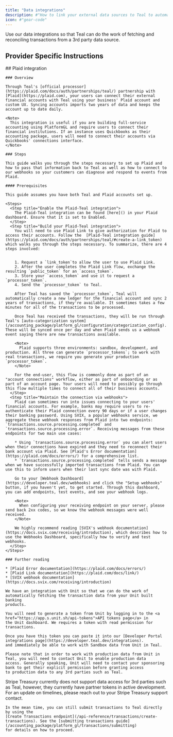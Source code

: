 ```yaml
---
title: "Data integrations"
description: #"How to link your external data sources to Teal to automate transaction input."
icon: #"gear-code"
---
```


Use our data integrations so that Teal can do the work of fetching and reconciling transactions from a 3rd party data source.

## Provider Specific Instructions

<Tabs>
  <Tab title="Plaid">
    ## Plaid integration

    ### Overview

    Through Teal's [official processor](https://plaid.com/docs/auth/partnerships/teal/) partnership with [Plaid](https://plaid.com), your users can connect their external financial accounts with Teal using your business' Plaid account and custom UX. Syncing accounts imports two years of data and keeps the account up to date daily.

    <Note>
      This integration is useful if you are building full-service accounting using PlatformGL and require users to connect their financial institutions. If an instance uses Quickbooks as their accounting package, users will need to connect their accounts via Quickbooks' connections interface.
    </Note>

    ### Steps

    This guide walks you through the steps necessary to set up Plaid and how to pass that information back to Teal as well as how to connect to our webhooks so your customers can diagnose and respond to events from Plaid.

    #### Prerequisites

    This guide assumes you have both Teal and Plaid accounts set up.

    <Steps>
      <Step title="Enable the Plaid-Teal integration">
        The Plaid-Teal integration can be found [here]() in your Plaid dashboard. Ensure that it is set to Enabled.
      </Step>
      <Step title="Build your Plaid-Teal integration">
        You will need to use Plaid Link to give authorization for Plaid to access their accounts. Follow the  [Plaid-Teal integration guide](https://plaid.com/docs/auth/partnerships/teal/#create-a-link_token) which walks you through the steps necessary. To summarize, there are 4 steps involved:


        1. Request a `link_token`to allow the user to use Plaid Link.
        2. After the user completes the Plaid Link flow, exchange the resulting `public_token` for an `access_token`.
        3. Store your `access_token` and use it to request a `processor_token`.
        4. Send the `processor_token` to Teal.

        After Teal has saved the `processor_token`, Teal will automatically create a new ledger for the financial account and sync 2 years of transactions, if they're available. It sometimes takes a few minutes for all of the transactions to be processed. 
        
        Once Teal has received the transactions, they will be run through Teal's [auto-categorization system](/accounting_package/platform_gl/configuration/categorization_config). These will be synced once per day and when Plaid sends us a webhook event saying there are new transactions available.

        <Note> 
          Plaid supports three environments: sandbox, development, and production. All three can generate `processor_tokens`; to work with real transactions, we require you generate your production `processor_token`.
        </Note>

        For the end-user, this flow is commonly done as part of an "account connections" workflow, either as part of onboarding or as part of an account page. Your users will need to possibly go through this flow multiple times to connect all of their business accounts. 
      </Step>
      <Step title="Maintain the connection via webhooks">
        Plaid can sometimes run into issues connecting to your users' financial accounts. For example, banks may require users to re-authenticate their Plaid connection every 90 days or if a user changes their banking password. Using SVIX, a popular webhooks service, we aggregate these webhook responses from Plaid into two endpoints:  `transactions.source.processing.completed` and `transactions.source.processing.error`. Receiving messages from these endpoints for two main use cases:

        * Using `transactions.source.processing.error` you can alert users when their connections have expired and they need to reconnect their bank account via Plaid. See [Plaid's Error documentation](https://plaid.com/docs/errors/) for a comprehensive list. 
        * `transactions.source.processing.completed` tells sends a message when we have successfully imported transactions from Plaid. You can use this to inform users when their last sync date was with Plaid. 

        Go to your [Webhook Dashboard](https://developer.teal.dev/webhooks) and click the "Setup webhooks" button, if you haven't yet, to get started. Through this dashboard, you can add endpoints, test events, and see your webhook logs. 

        <Note>
          When configuring your receiving endpoint on your server, please send back 2xx codes, so we know the webhook messages were well received.
        </Note>

        We highly recommend reading [SVIX's webhook documentation](https://docs.svix.com/receiving/introduction), which describes how to use the Webhooks Dashboard, specifically how to verify and test webhooks.
      </Step>
    </Steps>

    ### Further reading

    * [Plaid Error documentation](https://plaid.com/docs/errors/)
    * [Plaid Link documentation](https://plaid.com/docs/link/)
    * [SVIX webhook documentation](https://docs.svix.com/receiving/introduction)
  
  </Tab>
  <Tab title="Unit">

    We have an integration with Unit so that we can do the work of automatically fetching the transaction data from your Unit built banking 
    products.

    You will need to generate a token from Unit by logging in to the <a href="https://app.s.unit.sh/api-tokens">API tokens page</a> in 
    the Unit dashboard. We requires a token with read permission for transactions.

    Once you have this token you can paste it into our [Developer Portal integrations page](https://developer.teal.dev/integrations). 
    and immediately be able to work with Sandbox data from Unit in Teal. 

    Please note that in order to work with production data from Unit in Teal, you will need to contact Unit to enable production data 
    access. Generally speaking, Unit will need to contact your sponsoring bank to get their explicit permission before granting access 
    to production data to any 3rd parties such as Teal.

  </Tab>
  <Tab title="Stripe Treasury">
    Stripe Treasury currently does not support data access for 3rd parties such as Teal, however, they currently have partner tokens in 
    active development. For an update on timelines, please reach out to your Stripe Treasury support contact.

    In the mean time, you can still submit transactions to Teal directly by using the 
    [Create Transactions endpoint](/api-reference/transactions/create-transactions). See the [submitting transactions guide](/accounting_package/platform_gl/transactions/submitting) 
    for details on how to proceed.

  </Tab>
</Tabs>